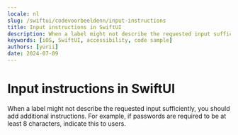 ```yaml
---
locale: nl
slug: /swiftui/codevoorbeeldenn/input-instructions
title: Input instructions in SwiftUI
description: When a label might not describe the requested input sufficiently, you should add additional instructions.
keywords: [iOS, SwiftUI, accessibility, code sample]
authors: [yurii]
date: 2024-07-09
---
```


# Input instructions in SwiftUI

When a label might not describe the requested input sufficiently, you should add additional instructions. For example, if passwords are required to be at least 8 characters, indicate this to users.

<CodeSample id="input-instructions" framework="swiftui" locale="nl"/>
